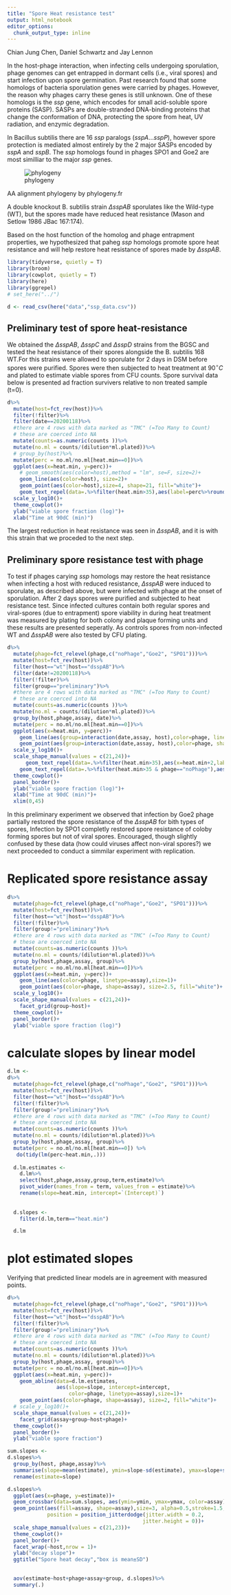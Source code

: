 ```yaml
---
title: "Spore Heat resistance test"
output: html_notebook
editor_options: 
  chunk_output_type: inline
---
```

Chian Jung Chen, Daniel Schwartz and Jay Lennon

In the host-phage interaction, when infecting cells undergoing sporulation, phage genomes can get entrapped in dormant cells (i.e., viral spores) and start infection upon spore germination.
Past research found that some homologs of bacteria sporulation genes were carried by phages. However, the reason why phages carry these genes is still unknown. One of these homologs is the *ssp* gene, which encodes for small acid-soluble spore proteins (SASP). SASPs are double-stranded DNA-binding proteins that change the conformation of DNA, protecting the spore from heat, UV radiation, and enzymic degradation.  

In Bacillus subtilis there are 16 *ssp* paralogs (*sspA*...*sspP*), however spore protection is mediated almost entirely by the 2 major SASPs encoded by *sspA* and *sspB*. The *ssp* homologs found in phages SPO1 and Goe2 are most similliar to the major *ssp* genes.  



![phylogeny](../figures/SSP_phylo_tree.png)  
   
AA alignment phylogeny by phylogeny.fr

A double knockout B. subtilis strain $\Delta sspAB$ sporulates like the Wild-type (WT), but the spores made have reduced heat resistance (Mason and Setlow 1986 JBac 167:174). 


Based on the host function of the homolog and phage entrapment properties, we hypothesized that paheg *ssp* homologs promote spore heat resistance and will help restore heat resistance of spores made by $\Delta sspAB$.


```r
library(tidyverse, quietly = T)
library(broom)
library(cowplot, quietly = T)
library(here)
library(ggrepel)
# set_here("../")

```


```r
d <- read_csv(here("data","ssp_data.csv"))
```

## Preliminary test of spore heat-resistance

We obtained the $\Delta sspAB$, $\Delta sspC$ and $\Delta sspD$ strains from the BGSC and tested the heat resistance of their spores alongside the B. subtilis 168 WT.For this strains were allowed to sporulate for 2 days in DSM before spores were purified. Spores were then subjected to heat treatment at $90 ^\circ C$ and plated to estimate viable spores from CFU counts. Spore survival data below is presented ad fraction survivers relative to non treated sample (t=0).

```r
d%>%
  mutate(host=fct_rev(host))%>%
  filter(!filter)%>%
  filter(date==20200118)%>%
  #there are 4 rows with data marked as "TMC" (=Too Many to Count) 
  # these are coerced into NA
  mutate(counts=as.numeric(counts ))%>%
  mutate(no.ml = counts/(dilution*ml.plated))%>%
  # group_by(host)%>%
  mutate(perc = no.ml/no.ml[heat.min==0])%>%
  ggplot(aes(x=heat.min, y=perc))+
    # geom_smooth(aes(color=host),method = "lm", se=F, size=2)+
    geom_line(aes(color=host), size=2)+
    geom_point(aes(color=host),size=4, shape=21, fill="white")+
    geom_text_repel(data=.%>%filter(heat.min>35),aes(label=perc%>%round(digits = 2)))+
  scale_y_log10()+
  theme_cowplot()+
  ylab("viable spore fraction (log)")+
  xlab("Time at 90dC (min)")
```

The largest reduction in heat resistance was seen in $\Delta sspAB$, and it is with this strain that we proceded to the next step.

## Preliminary spore resistance test with phage

To test if phages carying *ssp* homologs may restore the heat resistance when infecting a host with reduced resistance, $\Delta sspAB$ were induced to sporulate, as described above, but were infected with phage at the onset of sporulation. After 2 days spores were purified and subjected to heat resistance test. Since infected cultures contain both regular spores and viral-spores (due to entrapment) spore viability in during heat treatment was measured by plating for both colony and plaque forming units and these results are presented seperatly. As controls spores from non-infected WT and $\Delta sspAB$ were also tested by CFU plating. 

```r
d%>%
  mutate(phage=fct_relevel(phage,c("noPhage","Goe2", "SPO1")))%>%
  mutate(host=fct_rev(host))%>%
  filter(host=="wt"|host=="dsspAB")%>%
  filter(date!=20200118)%>%
  filter(!filter)%>%
  filter(group=="preliminary")%>%
  #there are 4 rows with data marked as "TMC" (=Too Many to Count) 
  # these are coerced into NA
  mutate(counts=as.numeric(counts ))%>%
  mutate(no.ml = counts/(dilution*ml.plated))%>%
  group_by(host,phage,assay, date)%>%
  mutate(perc = no.ml/no.ml[heat.min==0])%>%
  ggplot(aes(x=heat.min, y=perc))+
    geom_line(aes(group=interaction(date,assay, host),color=phage, linetype=assay), size=2)+
    geom_point(aes(group=interaction(date,assay, host),color=phage, shape=assay), size=3, fill="white")+
  scale_y_log10()+
  scale_shape_manual(values = c(21,24))+
      geom_text_repel(data=.%>%filter(heat.min>35),aes(x=heat.min+2,label=perc%>%round(digits = 4),color=phage), xlim = c(40, NA) )+
    geom_text_repel(data=.%>%filter(heat.min>35 & phage=="noPhage"),aes(label=host),size=5,xlim = c(NA,35), ylim = c(NA,log10(0.5)))+
  theme_cowplot()+
  panel_border()+
  ylab("viable spore fraction (log)")+
  xlab("Time at 90dC (min)")+
  xlim(0,45)
```

In this preliminary experiment we observed that infection by Goe2 phage partially restored the spore resistance of the $\Delta sspAB$ for bith types of spores, Infection by SPO1 completly restored spore resistance of coloby forming spores but not of viral spores. Encouraged, though slightly confused by these data (how could viruses affect non-viral spores?) we next proceeded to conduct a simmilar experiment with replication.

# Replicated spore resistance assay  

```r
d%>%
  mutate(phage=fct_relevel(phage,c("noPhage","Goe2", "SPO1")))%>%
  mutate(host=fct_rev(host))%>%
  filter(host=="wt"|host=="dsspAB")%>%
  filter(!filter)%>%
  filter(group!="preliminary")%>%
  #there are 4 rows with data marked as "TMC" (=Too Many to Count) 
  # these are coerced into NA
  mutate(counts=as.numeric(counts ))%>%
  mutate(no.ml = counts/(dilution*ml.plated))%>%
  group_by(host,phage,assay, group)%>%
  mutate(perc = no.ml/no.ml[heat.min==0])%>%
  ggplot(aes(x=heat.min, y=perc))+
    geom_line(aes(color=phage, linetype=assay),size=1)+
    geom_point(aes(color=phage, shape=assay), size=2.5, fill="white")+
  scale_y_log10()+
  scale_shape_manual(values = c(21,24))+
    facet_grid(group~host)+
  theme_cowplot()+
  panel_border()+
  ylab("viable spore fraction (log)")
```

# calculate slopes by linear model

```r
d.lm <- 
d%>%
  mutate(phage=fct_relevel(phage,c("noPhage","Goe2", "SPO1")))%>%
  mutate(host=fct_rev(host))%>%
  filter(host=="wt"|host=="dsspAB")%>%
  filter(!filter)%>%
  filter(group!="preliminary")%>%
  #there are 4 rows with data marked as "TMC" (=Too Many to Count) 
  # these are coerced into NA
  mutate(counts=as.numeric(counts ))%>%
  mutate(no.ml = counts/(dilution*ml.plated))%>%
  group_by(host,phage,assay, group)%>%
  mutate(perc = no.ml/no.ml[heat.min==0]) %>%
   do(tidy(lm(perc~heat.min,.)))
  
  d.lm.estimates <- 
    d.lm%>%
    select(host,phage,assay,group,term,estimate)%>%
    pivot_wider(names_from = term, values_from = estimate)%>%
    rename(slope=heat.min, intercept=`(Intercept)`)
  
  
  d.slopes <- 
    filter(d.lm,term=="heat.min")

  d.lm
```

# plot estimated slopes  
Verifying that predicted linear models are in agreement with measured points.  

```r
d%>%
  mutate(phage=fct_relevel(phage,c("noPhage","Goe2", "SPO1")))%>%
  mutate(host=fct_rev(host))%>%
  filter(host=="wt"|host=="dsspAB")%>%
  filter(!filter)%>%
  filter(group!="preliminary")%>%
  #there are 4 rows with data marked as "TMC" (=Too Many to Count) 
  # these are coerced into NA
  mutate(counts=as.numeric(counts ))%>%
  mutate(no.ml = counts/(dilution*ml.plated))%>%
  group_by(host,phage,assay, group)%>%
  mutate(perc = no.ml/no.ml[heat.min==0])%>%
  ggplot(aes(x=heat.min, y=perc))+
    geom_abline(data=d.lm.estimates,
                aes(slope=slope, intercept=intercept,
                    color=phage, linetype=assay),size=1)+
    geom_point(aes(color=phage, shape=assay), size=2, fill="white")+
  # scale_y_log10()+
  scale_shape_manual(values = c(21,24))+
    facet_grid(assay+group~host+phage)+
  theme_cowplot()+
  panel_border()+
  ylab("viable spore fraction")
```


```r

sum.slopes <- 
d.slopes%>%
  group_by(host, phage,assay)%>%
  summarise(slope=mean(estimate), ymin=slope-sd(estimate), ymax=slope+sd(estimate))%>%
  rename(estimate=slope)

d.slopes%>%
  ggplot(aes(x=phage, y=estimate))+
  geom_crossbar(data=sum.slopes, aes(ymin=ymin, ymax=ymax, color=assay), fill="grey80", position = position_dodge(width=.8), width=.5)+
  geom_point(aes(fill=assay, shape=assay),size=3, alpha=0.5,stroke=1.5,
             position = position_jitterdodge(jitter.width = 0.2,
                                            jitter.height = 0))+
  scale_shape_manual(values = c(21,23))+
  theme_cowplot()+
  panel_border()+
  facet_wrap(~host,nrow = 1)+
  ylab("decay slope")+
  ggtitle("Spore heat decay","box is mean±SD")
  
```



```r
  aov(estimate~host+phage+assay+group, d.slopes)%>%
  summary(.)
```

